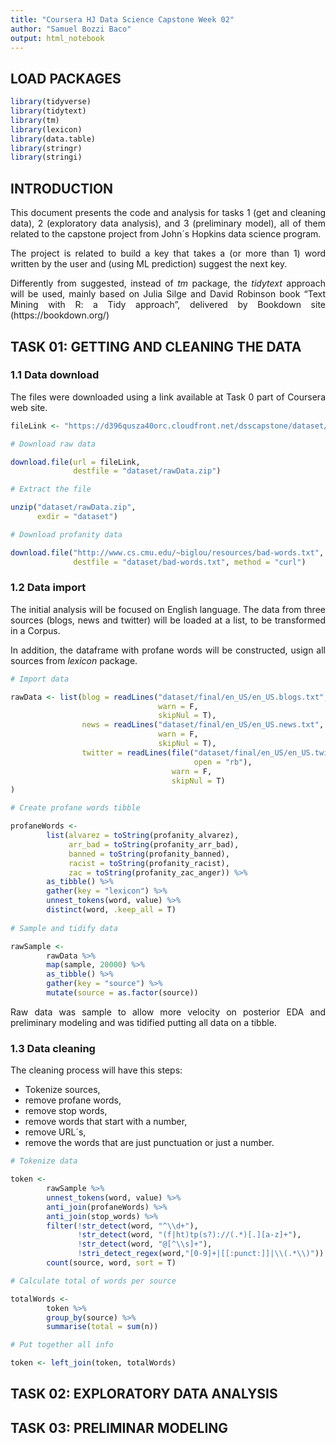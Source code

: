 ```yaml
---
title: "Coursera HJ Data Science Capstone Week 02"
author: "Samuel Bozzi Baco"
output: html_notebook
---
```


<style>
body {
text-align: justify}
</style>

## LOAD PACKAGES

```r
library(tidyverse)
library(tidytext)
library(tm)
library(lexicon)
library(data.table)
library(stringr)
library(stringi)
```


## INTRODUCTION

This document presents the code and analysis for tasks 1 (get and cleaning data), 2 (exploratory data analysis), and 3 (preliminary model), all of them related to the capstone project from John´s Hopkins data science program.

The project is related to build a key that takes a (or more than 1)  word written by the user and (using ML prediction) suggest the next key.

Differently from suggested, instead of *tm* package, the *tidytext* approach will be used, mainly based on Julia Silge and David Robinson book “Text Mining with R: a Tidy approach”, delivered by Bookdown site (https://bookdown.org/)

## TASK 01: GETTING AND CLEANING THE DATA

### 1.1 Data download

The files were downloaded using a link available at Task 0 part of Coursera web site.

```r

fileLink <- "https://d396qusza40orc.cloudfront.net/dsscapstone/dataset/Coursera-SwiftKey.zip"

# Download raw data

download.file(url = fileLink,
              destfile = "dataset/rawData.zip")

# Extract the file

unzip("dataset/rawData.zip",
      exdir = "dataset")

# Download profanity data 

download.file("http://www.cs.cmu.edu/~biglou/resources/bad-words.txt", 
              destfile = "dataset/bad-words.txt", method = "curl")

```

### 1.2 Data import

The initial analysis will be focused on English language. The data from three sources (blogs, news and twitter) will be loaded at a list, to be transformed in a Corpus.

In addition, the dataframe with profane words will be constructed, usign all sources from *lexicon* package.

```r

# Import data

rawData <- list(blog = readLines("dataset/final/en_US/en_US.blogs.txt", 
                                 warn = F,
                                 skipNul = T),
                news = readLines("dataset/final/en_US/en_US.news.txt",
                                 warn = F,
                                 skipNul = T),
                twitter = readLines(file("dataset/final/en_US/en_US.twitter.txt",
                                         open = "rb"),
                                    warn = F,
                                    skipNul = T)
)

# Create profane words tibble

profaneWords <- 
        list(alvarez = toString(profanity_alvarez),
             arr_bad = toString(profanity_arr_bad),
             banned = toString(profanity_banned),
             racist = toString(profanity_racist),
             zac = toString(profanity_zac_anger)) %>%
        as_tibble() %>%
        gather(key = "lexicon") %>%
        unnest_tokens(word, value) %>%
        distinct(word, .keep_all = T)
       
# Sample and tidify data

rawSample <-
        rawData %>%
        map(sample, 20000) %>%
        as_tibble() %>%
        gather(key = "source") %>%
        mutate(source = as.factor(source))

```

Raw data was sample to allow more velocity on posterior EDA and preliminary modeling and was tidified putting all data on a tibble.

### 1.3 Data cleaning

The cleaning process will have this steps:

* Tokenize sources,
* remove profane words,
* remove stop words,
* remove words that start with a number,
* remove URL´s,
* remove the words that are just punctuation or just a number.

```r

# Tokenize data

token <-
        rawSample %>%
        unnest_tokens(word, value) %>%
        anti_join(profaneWords) %>%
        anti_join(stop_words) %>%
        filter(!str_detect(word, "^\\d+"),
               !str_detect(word, "(f|ht)tp(s?)://(.*)[.][a-z]+"),
               !str_detect(word, "@[^\\s]+"),
               !stri_detect_regex(word,"[0-9]+|[[:punct:]]|\\(.*\\)")) %>%
        count(source, word, sort = T)

# Calculate total of words per source

totalWords <-
        token %>%
        group_by(source) %>%
        summarise(total = sum(n))

# Put together all info

token <- left_join(token, totalWords)

```



## TASK 02: EXPLORATORY DATA ANALYSIS

## TASK 03: PRELIMINAR MODELING